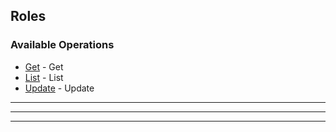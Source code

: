 
## Roles

### Available Operations

* [Get](/roles/get) - Get
* [List](/roles/list) - List
* [Update](/roles/update) - Update

---
<Get />

---
<List />

---
<Update />
